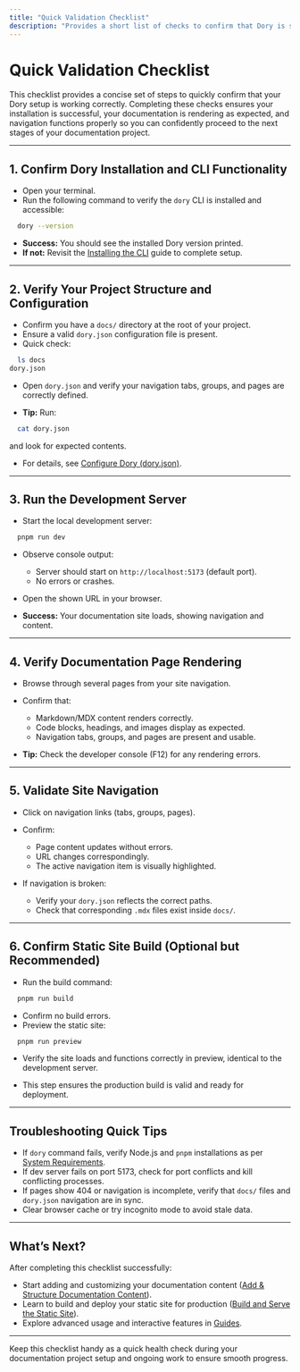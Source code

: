 ```yaml
---
title: "Quick Validation Checklist"
description: "Provides a short list of checks to confirm that Dory is successfully installed, documentation is rendering, and site navigation is functional. Ensures users can confidently move forward."
---
```


# Quick Validation Checklist

This checklist provides a concise set of steps to quickly confirm that your Dory setup is working correctly. Completing these checks ensures your installation is successful, your documentation is rendering as expected, and navigation functions properly so you can confidently proceed to the next stages of your documentation project.

---

## 1. Confirm Dory Installation and CLI Functionality

- Open your terminal.
- Run the following command to verify the `dory` CLI is installed and accessible:

```bash
  dory --version
```

- **Success:** You should see the installed Dory version printed.
- **If not:** Revisit the [Installing the CLI]( /getting-started/prerequisites-installation/install-cli) guide to complete setup.

---

## 2. Verify Your Project Structure and Configuration

- Confirm you have a `docs/` directory at the root of your project.
- Ensure a valid `dory.json` configuration file is present.
- Quick check:

```bash
  ls docs
dory.json
```

- Open `dory.json` and verify your navigation tabs, groups, and pages are correctly defined.

- **Tip:** Run:

```bash
  cat dory.json
```

and look for expected contents.

- For details, see [Configure Dory (dory.json)](/getting-started/project-setup/configure-dory).

---

## 3. Run the Development Server

- Start the local development server:

```bash
  pnpm run dev
```

- Observe console output:
  - Server should start on `http://localhost:5173` (default port).
  - No errors or crashes.

- Open the shown URL in your browser.

- **Success:** Your documentation site loads, showing navigation and content.

---

## 4. Verify Documentation Page Rendering

- Browse through several pages from your site navigation.
- Confirm that:
  - Markdown/MDX content renders correctly.
  - Code blocks, headings, and images display as expected.
  - Navigation tabs, groups, and pages are present and usable.

- **Tip:** Check the developer console (F12) for any rendering errors.

---

## 5. Validate Site Navigation

- Click on navigation links (tabs, groups, pages).
- Confirm:
  - Page content updates without errors.
  - URL changes correspondingly.
  - The active navigation item is visually highlighted.

- If navigation is broken:
  - Verify your `dory.json` reflects the correct paths.
  - Check that corresponding `.mdx` files exist inside `docs/`.

---

## 6. Confirm Static Site Build (Optional but Recommended)

- Run the build command:

```bash
  pnpm run build
```

- Confirm no build errors.
- Preview the static site:

```bash
  pnpm run preview
```

- Verify the site loads and functions correctly in preview, identical to the development server.

- This step ensures the production build is valid and ready for deployment.

---

## Troubleshooting Quick Tips

- If `dory` command fails, verify Node.js and `pnpm` installations as per [System Requirements](/getting-started/prerequisites-installation/system-requirements).
- If dev server fails on port 5173, check for port conflicts and kill conflicting processes.
- If pages show 404 or navigation is incomplete, verify that `docs/` files and `dory.json` navigation are in sync.
- Clear browser cache or try incognito mode to avoid stale data.

---

## What’s Next?

After completing this checklist successfully:

- Start adding and customizing your documentation content ([Add & Structure Documentation Content](/getting-started/project-setup/add-docs)).
- Learn to build and deploy your static site for production ([Build and Serve the Static Site](/getting-started/first-run-validation/build-static-site)).
- Explore advanced usage and interactive features in [Guides]( /guides/getting-started/quickstart-workflow).

---

<Tip>
Keep this checklist handy as a quick health check during your documentation project setup and ongoing work to ensure smooth progress.
</Tip>
